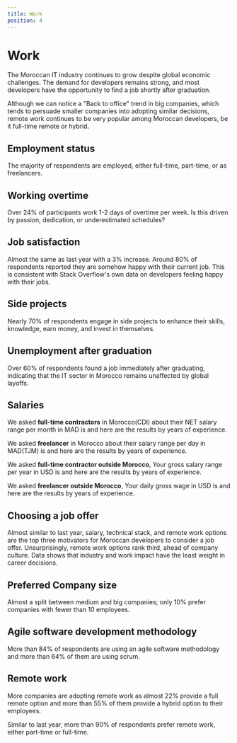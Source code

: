 ```yaml
---
title: Work
position: 4
---
```


# Work

The Moroccan IT industry continues to grow despite global economic challenges. The demand for developers remains strong, and most developers have the opportunity to find a job shortly after graduation.

Although we can notice a "Back to office" trend in big companies, which tends to persuade smaller companies into adopting similar decisions, remote work continues to be very popular among Moroccan developers, be it full-time remote or hybrid.

## Employment status

The majority of respondents are employed, either full-time, part-time, or as freelancers.

<Tabs>
  <TabItem title="2024">
    <Chart id="work-q-0" year={2024} title={false} />
  </TabItem>
  <TabItem title="2023">
    <Chart id="work-q-0" year={2023} title={false} />
  </TabItem>
  <TabItem title="2022">
    <Chart id="work-q-0" year={2022} title={false} />
  </TabItem>
  <TabItem title="2021">
    <Chart id="work-q-0" year={2021} title={false} />
  </TabItem>
  <TabItem title="2020">
    <Chart id="work-q-0" year={2020} title={false} />
  </TabItem>
</Tabs>

## Working overtime

Over 24% of participants work 1-2 days of overtime per week. Is this driven by passion, dedication, or underestimated schedules?

<Chart id="work-q-1" title={false} />

## Job satisfaction

Almost the same as last year with a 3% increase. Around 80% of respondents reported they are somehow happy with their current job. This is consistent with Stack Overflow's own data on developers feeling happy with their jobs.

<Tabs>
  <TabItem title="2024">
    <Chart id="work-q-2" year={2024} />
  </TabItem>
  <TabItem title="2023">
    <Chart id="work-q-2" year={2023} />
  </TabItem>
  <TabItem title="2022">
    <Chart id="work-q-2" year={2022} />
  </TabItem>
  <TabItem title="2021">
    <Chart id="work-q-2" year={2021} />
  </TabItem>
  <TabItem title="2020">
    <Chart id="work-q-2" year={2020} />
  </TabItem>
</Tabs>

## Side projects

Nearly 70% of respondents engage in side projects to enhance their skills, knowledge, earn money, and invest in themselves.

<Chart id="work-q-3" title={false} />

## Unemployment after graduation

Over 60% of respondents found a job immediately after graduating, indicating that the IT sector in Morocco remains unaffected by global layoffs.

<Chart id="work-q-4" title={false} />

## Salaries

We asked **full-time contractors** in Morocco(CDI) about their NET salary range per month in MAD is and here are the results by years of experience.

<Tabs>
  <TabItem title="1<">
    <Chart
      id="work-q-5"
      title={false}
      condition={[
        {
          question_id: "profile-q-5",
          values: ["1"]
        }
      ]}
    />
  </TabItem>
  <TabItem title="1 - 2">
    <Chart
      id="work-q-5"
      title={false}
      condition={[
        {
          question_id: "profile-q-5",
          values: ["2"]
        }
      ]}
    />
  </TabItem>
  <TabItem title="3 - 4">
    <Chart
      id="work-q-5"
      title={false}
      condition={[
        {
          question_id: "profile-q-5",
          values: ["3"]
        }
      ]}
    />
  </TabItem>
  <TabItem title="5 - 6 ">
    <Chart
      id="work-q-5"
      title={false}
      condition={[
        {
          question_id: "profile-q-5",
          values: ["4"]
        }
      ]}
    />
  </TabItem>
  <TabItem title="7 - 10 ">
    <Chart
      id="work-q-5"
      title={false}
      condition={[
        {
          question_id: "profile-q-5",
          values: ["5"]
        }
      ]}
    />
  </TabItem>
  <TabItem title="10+ ">
    <Chart
      id="work-q-5"
      title={false}
      condition={[
        {
          question_id: "profile-q-5",
          values: ["6", "7"]
        }
      ]}
    />
  </TabItem>
</Tabs>

We asked **freelancer** in Morocco about their salary range per day in MAD(TJM) is and here are the results by years of experience.

<Tabs>
  <TabItem title="1<">
    <Chart
      id="work-q-6"
      title={false}
      condition={[
        {
          question_id: "profile-q-5",
          values: ["1"]
        },
        {
          question_id: "work-q-0",
          values: ["2"]
        }
      ]}
    />
  </TabItem>
  <TabItem title="1 - 2">
    <Chart
      id="work-q-6"
      title={false}
      condition={[
        {
          question_id: "profile-q-5",
          values: ["2"]
        },
        {
          question_id: "work-q-0",
          values: ["2"]
        }
      ]}
    />
  </TabItem>
  <TabItem title="3 - 4">
    <Chart
      id="work-q-6"
      title={false}
      condition={[
        {
          question_id: "profile-q-5",
          values: ["3"]
        },
        {
          question_id: "work-q-0",
          values: ["2"]
        }
      ]}
    />
  </TabItem>
  <TabItem title="5 - 6 ">
    <Chart
      id="work-q-6"
      title={false}
      condition={[
        {
          question_id: "profile-q-5",
          values: ["4"]
        },
        {
          question_id: "work-q-0",
          values: ["2"]
        }
      ]}
    />
  </TabItem>
  <TabItem title="7 - 10 ">
    <Chart
      id="work-q-6"
      title={false}
      condition={[
        {
          question_id: "profile-q-5",
          values: ["5"]
        },
        {
          question_id: "work-q-0",
          values: ["2"]
        }
      ]}
    />
  </TabItem>
  <TabItem title="10+ ">
    <Chart
      id="work-q-6"
      title={false}
      condition={[
        {
          question_id: "profile-q-5",
          values: ["6", "7"]
        },
        {
          question_id: "work-q-0",
          values: ["2"]
        }
      ]}
    />
  </TabItem>
</Tabs>

We asked **full-time contractor outside Morocco**, Your gross salary range per year in USD is and here are the results by years of experience.

<Tabs>
  <TabItem title="1<">
    <Chart
      id="work-q-7"
      title={false}
      condition={[
        {
          question_id: "profile-q-5",
          values: ["1"]
        }
      ]}
    />
  </TabItem>
  <TabItem title="1 - 2">
    <Chart
      id="work-q-7"
      title={false}
      condition={[
        {
          question_id: "profile-q-5",
          values: ["2"]
        }
      ]}
    />
  </TabItem>
  <TabItem title="3 - 4">
    <Chart
      id="work-q-7"
      title={false}
      condition={[
        {
          question_id: "profile-q-5",
          values: ["3"]
        }
      ]}
    />
  </TabItem>
  <TabItem title="5 - 6 ">
    <Chart
      id="work-q-7"
      title={false}
      condition={[
        {
          question_id: "profile-q-5",
          values: ["4"]
        }
      ]}
    />
  </TabItem>
  <TabItem title="7 - 10 ">
    <Chart
      id="work-q-7"
      title={false}
      condition={[
        {
          question_id: "profile-q-5",
          values: ["5"]
        }
      ]}
    />
  </TabItem>
  <TabItem title="10+ ">
    <Chart
      id="work-q-7"
      title={false}
      condition={[
        {
          question_id: "profile-q-5",
          values: ["6", "7"]
        }
      ]}
    />
  </TabItem>
</Tabs>

We asked **freelancer outside Morocco**, Your daily gross wage in USD is and here are the results by years of experience.

<Tabs>
  <TabItem title="1<">
    <Chart
      id="work-q-8"
      title={false}
      condition={[
        {
          question_id: "profile-q-5",
          values: ["1"]
        },
        {
          question_id: "work-q-0",
          values: ["2"]
        }
      ]}
    />
  </TabItem>
  <TabItem title="1 - 2">
    <Chart
      id="work-q-8"
      title={false}
      condition={[
        {
          question_id: "profile-q-5",
          values: ["2"]
        },
        {
          question_id: "work-q-0",
          values: ["2"]
        }
      ]}
    />
  </TabItem>
  <TabItem title="3 - 4">
    <Chart
      id="work-q-8"
      title={false}
      condition={[
        {
          question_id: "profile-q-5",
          values: ["3"]
        },
        {
          question_id: "work-q-0",
          values: ["2"]
        }
      ]}
    />
  </TabItem>
  <TabItem title="5 - 6 ">
    <Chart
      id="work-q-8"
      title={false}
      condition={[
        {
          question_id: "profile-q-5",
          values: ["4"]
        },
        {
          question_id: "work-q-0",
          values: ["2"]
        }
      ]}
    />
  </TabItem>
  <TabItem title="7 - 10 ">
    <Chart
      id="work-q-8"
      title={false}
      condition={[
        {
          question_id: "profile-q-5",
          values: ["5"]
        },
        {
          question_id: "work-q-0",
          values: ["2"]
        }
      ]}
    />
  </TabItem>
  <TabItem title="10+ ">
    <Chart
      id="work-q-8"
      title={false}
      condition={[
        {
          question_id: "profile-q-5",
          values: ["6", "7"]
        },
        {
          question_id: "work-q-0",
          values: ["2"]
        }
      ]}
    />
  </TabItem>
</Tabs>

## Choosing a job offer

Almost similar to last year, salary, technical stack, and remote work options are the top three motivators for Moroccan developers to consider a job offer. Unsurprisingly, remote work options rank third, ahead of company culture. Data shows that industry and work impact have the least weight in career decisions.

<Tabs>
  <TabItem title="2024">
    <Chart id="work-q-9" year={2024} />
  </TabItem>
  <TabItem title="2023">
    <Chart id="work-q-9" year={2023} />
  </TabItem>
  <TabItem title="2022">
    <Chart id="work-q-9" year={2022} />
  </TabItem>
  <TabItem title="2021">
    <Chart id="work-q-9" year={2021} />
  </TabItem>

</Tabs>

## Preferred Company size

Almost a split between medium and big companies; only 10% prefer companies with fewer than 10 employees.

<Chart id="work-q-10" title={false} />

## Agile software development methodology

More than 84% of respondents are using an agile software methodology and more than 64% of them are using scrum.

<Chart id="work-q-11" title={false} />

## Remote work

More companies are adopting remote work as almost 22% provide a full remote option and more than 55% of them provide a hybrid option to their employees.

<Tabs>
  <TabItem title="2024">
    <Chart id="work-q-12" year={2024} title={false} />
  </TabItem>
  <TabItem title="2023">
    <Chart id="work-q-12" year={2023} title={false} />
  </TabItem>
  <TabItem title="2022">
    <Chart id="work-q-12" year={2022} title={false} />
  </TabItem>
  <TabItem title="2021">
    <Chart id="work-q-12" year={2021} title={false} />
  </TabItem>
</Tabs>

Similar to last year, more than 90% of respondents prefer remote work, either part-time or full-time.

<Tabs>
  <TabItem title="2024">
    <Chart id="work-q-13" year={2024} title={false} />
  </TabItem>
  <TabItem title="2023">
    <Chart id="work-q-13" year={2023} title={false} />
  </TabItem>
  <TabItem title="2022">
    <Chart id="work-q-13" year={2022} title={false} />
  </TabItem>
  <TabItem title="2021">
    <Chart id="work-q-13" year={2021} title={false} />
  </TabItem>
</Tabs>
